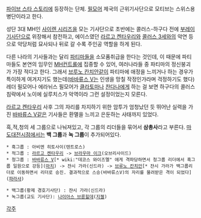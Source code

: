 [[파이브 스타 스토리]]에 등장하는 단체. [[필모어]] 제국의 근위기사단으로 모티브는 스위스용병단이라고 한다.

성단 3대 MH인 [[사이렌 시리즈]]을 모는 기사단으로 초반에는 콜러스-하구다 전에 [[부레이기사단]]으로 위장해서 참전하고, 에이스였던 [[라르고 켄타우리]]와 [[콜러스 3세]]와의 악연 등으로 악당처럼 묘사되나 뒤로 갈 수록 주인공 역할을 하게 된다.

다른 나라의 기사들과는 달리 [[파티마]]들을 소모품취급을 한다는 것인데, 이 때문에 파티마들도 본연의 임무인 [[MH]]컨트롤에 집중할 수 있어, 여러나라들 중 파티마의 정신붕괴가 가장 적다고 한다. 그래서 [[브루노 칸치안]]같이 파티마에 애정을 느끼거나 하는 경우가 특이하게 여겨지기도 했는데([[바바류스 V]]는 인생을 망칠 작정인가라며 걱정하기도 했다) 레더 필모어나 에라뉘스 필모어가 [[클라토마]]나 [[찬다나]]에게 하는 걸 보면 하구다의 콜러스 침략에서 노이에 실루치스가 악역이라 그런 설정이었는지 모른다.

[[라르고 켄타우리]] 사후 그의 자리를 차지하기 위한 암투가 엄청났던 듯 뛰어난 실력을 가진 [[바바류스 V]]같은 기사들은 환멸을 느끼고 은둔하는 사태까지 있었다.

흑,적,청의 세 그룹으로 나눠져있고, 각 그룹의 리더들을 묶어서 '''삼총사'''라고 부른다.  [[마도대전]]시점에서는 '''백 그룹'''과 '''녹 그룹'''이 추가되어있다.

 * 흑그룹 : 아비엔 히토사이(텐트로스)
 * 적그룹 : [[라르고 켄타우리]] -> [[브라우마 이크]](오브리사이드)
 * 청그룹 : [[바바류스 V]][* wiki:"데코스 와이즈멜" 에게 격파당하면서 청그룹 리더에서 흑그룹 일원으로 강등]([[마치]]) -> 쟌시 가라(신드라) -> [[브루노 칸치안]][* 쟌시 가라가 백그룹리더로 이동하면서 리더로 승진. 결과적으로 스승(바바류스V)의 자리를 물려받은 격이 되었다]([[파라샤]])

 * 백그룹(황제 경호기사단) : 쟌시 가라(신드라)
 * 녹그룹(교도 기사단): [[나이아스 브륜힐데]]([[지젤]])

[[각주]]
